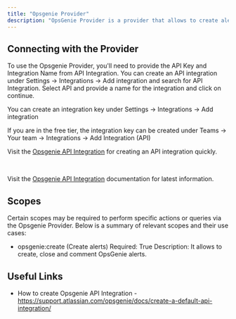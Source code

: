```yaml
---
title: "Opsgenie Provider"
description: "OpsGenie Provider is a provider that allows to create alerts in OpsGenie."
---
```


<AutoGeneratedSnippet />

## Connecting with the Provider

To use the Opsgenie Provider, you'll need to provide the API Key and Integration Name from API Integration. You can create an API integration under Settings -> Integrations -> Add integration and search for API Integration. Select API and provide a name for the integration and click on continue.

You can create an integration key under Settings -> Integrations -> Add integration

<Note>
  If you are in the free tier, the integration key can be created under Teams ->
  Your team -> Integrations -> Add Integration (API)
</Note>

Visit the [Opsgenie API Integration](https://app.opsgenie.com/settings/integrations/create/api) for creating an API integration quickly.

<Frame width="100" height="200">
  <img height="10" src="/images/opsgenie-provider_1.png" />
</Frame>

<Frame width="100" height="200">
  <img height="10" src="/images/opsgenie-provider_2.png" />
</Frame>

<Frame width="100" height="200">
  <img height="10" src="/images/opsgenie-provider_3.png" />
</Frame>

<Frame width="100" height="200">
  <img height="10" src="/images/opsgenie-provider_4.png" />
</Frame>

Visit the [Opsgenie API Integration](https://support.atlassian.com/opsgenie/docs/create-a-default-api-integration/) documentation for latest information.

## Scopes

Certain scopes may be required to perform specific actions or queries via the Opsgenie Provider. Below is a summary of relevant scopes and their use cases:

- opsgenie:create (Create alerts)
  Required: True
  Description: It allows to create, close and comment OpsGenie alerts.

## Useful Links

- How to create Opsgenie API Integration - https://support.atlassian.com/opsgenie/docs/create-a-default-api-integration/
